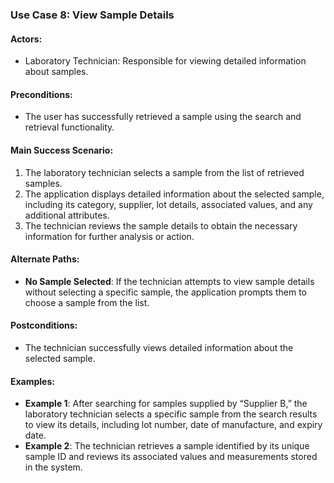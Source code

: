 ### Use Case 8: View Sample Details

#### Actors:
- Laboratory Technician: Responsible for viewing detailed information about samples.

#### Preconditions:
- The user has successfully retrieved a sample using the search and retrieval functionality.

#### Main Success Scenario:
1. The laboratory technician selects a sample from the list of retrieved samples.
2. The application displays detailed information about the selected sample, including its category, supplier, lot details, associated values, and any additional attributes.
3. The technician reviews the sample details to obtain the necessary information for further analysis or action.

#### Alternate Paths:
- **No Sample Selected**: If the technician attempts to view sample details without selecting a specific sample, the application prompts them to choose a sample from the list.

#### Postconditions:
- The technician successfully views detailed information about the selected sample.

#### Examples:
- **Example 1**: After searching for samples supplied by "Supplier B," the laboratory technician selects a specific sample from the search results to view its details, including lot number, date of manufacture, and expiry date.
- **Example 2**: The technician retrieves a sample identified by its unique sample ID and reviews its associated values and measurements stored in the system.
